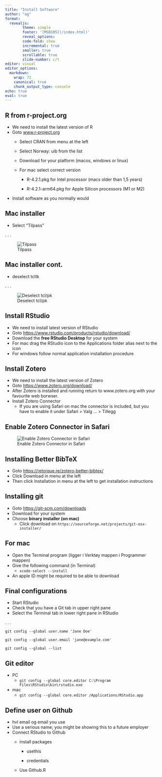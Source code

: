 ```yaml
---
title: "Install Software"
author: "ag"
format:
  revealjs:
        theme: simple
        footer: '[MSB105](/index.html)'
        reveal_options:
        code-fold: show
        incremental: true
        smaller: true
        scrollable: true
        slide-number: c/t
editor: visual
editor_options:
  markdown:
    wrap: 72
    canonical: true
    chunk_output_type: console
echo: true
eval: true
---
```


## R from r-project.org

-   We need to install the latest version of R
-   Goto [www.r-project.org](www.r-project.org)
    -   Select CRAN from menu at the left

    -   Select Norway: uib from the list

    -   Download for your platform (macos, windows or linux)

    -   For mac select correct version

        -   R-4.2.1.pkg for Intel processor (macs older than 1,5 years)

        -   R-4.2.1-arm64.pkg for Apple Silicon processors (M1 or M2)
-   Install software as you normally would

## Mac installer

-   Select "Tilpass"

. . .

![Tilpass](tilpass.png)

## Mac installer cont.

-   deselect tcltk

. . .

![Deselect tcl/pk](deselect-tcltk.png)

## Install RStudio

-   We need to install latest version of RStudio
-   Goto <https://www.rstudio.com/products/rstudio/download/>
-   Download the **free RStudio Desktop** for your system
-   For mac drag the RStudio icon to the Applications folder alias next
    to the icon
-   For windows follow normal application installation procedure

## Install Zotero

-   We need to install the latest version of Zotero
-   Goto <https://www.zotero.org/download/>
-   After Zotero is installed and running return to www.zotero.org with
    your favourite web borwser.
-   Install Zotero Connector
    -   If you are using Safari on mac the connector is included, but
        you have to enable it under Safari \> Valg ... \> Tillegg

## Enable Zotero Connector in Safari

![Enable Zotero Connector in Safari](safari-enable-zotero-connector.png)

## Installing Better BibTeX

-   Goto <https://retorque.re/zotero-better-bibtex/>
-   Click Download in menu at the left
-   Then click Installation in menu at the left to get installation
    instructions

## Installing git

-   Goto <https://git-scm.com/downloads>
-   Download for your system
-   Choose **binary installer (on mac)**
    -   Click download on
        `https://sourceforge.net/projects/git-osx-installer/`

## For mac

-   Open the Terminal program (ligger i Verktøy mappen i Programmer
    mappen)
-   Give the following command (in Terminal)
    -   `xcode-select --install`
-   An apple ID might be required to be able to download

## Final configurations

-   Start RStudio
-   Check that you have a Git tab in upper right pane
-   Select the Terminal tab in lower right pane in RStudio

. . .

`git config --global user.name 'Jane Doe'`

`git config --global user.email 'jane@example.com'`

`git config --global --list`

## Git editor

-   PC
    -   `git config --global core.editor C:\Program Files\RStudio\bin\rstudio.exe`
-   mac
    -   `git config --global core.editor /Applications/RStudio.app`

## Define user on Github

-   hvl email og email you use
-   Use a serious name; you might be showing this to a future employer
-   Connect RStudio to Github
    -   install packages

        -   usethis

        -   credentials

    -   Use Github.R
